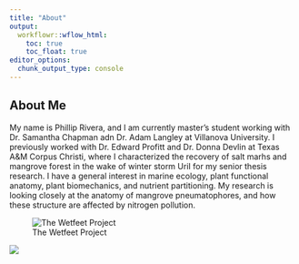 ```yaml
---
title: "About"
output:
  workflowr::wflow_html:
    toc: true
    toc_float: true
editor_options:
  chunk_output_type: console
---
```


## About Me

My name is Phillip Rivera, and I am currently master's student working with Dr. Samantha Chapman adn Dr. Adam Langley at Villanova University. I previously worked with Dr. Edward Profitt and Dr. Donna Devlin at Texas A&M Corpus Christi, where I characterized the recovery of salt marhs and mangrove forest in the wake of winter storm UriI for my senior thesis research.  I have a general interest in marine ecology, plant functional anatomy, plant biomechanics, and nutrient partitioning. My research is looking closely at the anatomy of mangrove pneumatophores, and how these structure are affected by nitrogen pollution.

![The Wetfeet Project]()

![](assets/MarshPicture.png)
